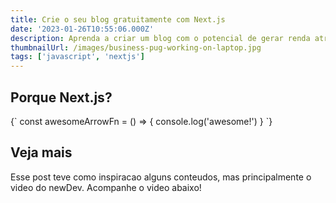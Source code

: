 ```yaml
---
title: Crie o seu blog gratuitamente com Next.js
date: '2023-01-26T10:55:06.000Z'
description: Aprenda a criar um blog com o potencial de gerar renda atraves de anuncios!
thumbnailUrl: /images/business-pug-working-on-laptop.jpg
tags: ['javascript', 'nextjs']
---
```


## Porque Next.js?

<SyntaxHighlighter language="javascript">
    {`
        const awesomeArrowFn = () => {
            console.log('awesome!')
        }
    `}
</SyntaxHighlighter>

## Veja mais

Esse post teve como inspiracao alguns conteudos, mas principalmente o video do newDev. Acompanhe o video abaixo!

<YoutubePlayer />
